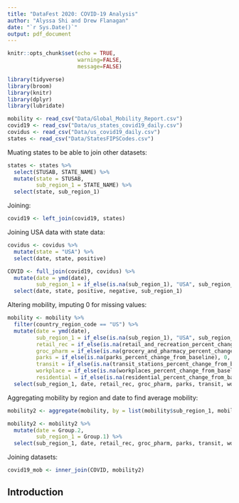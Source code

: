 ```yaml
---
title: "DataFest 2020: COVID-19 Analysis"
author: "Alyssa Shi and Drew Flanagan"
date: "`r Sys.Date()`"
output: pdf_document
---
```


```r
knitr::opts_chunk$set(echo = TRUE,
                      warning=FALSE, 
                      message=FALSE)
```

```r
library(tidyverse)
library(broom)
library(knitr) 
library(dplyr)
library(lubridate)
```

```r
mobility <- read_csv("Data/Global_Mobility_Report.csv")
covid19 <- read_csv("Data/us_states_covid19_daily.csv")
covidus <- read_csv("Data/us_covid19_daily.csv")
states <- read_csv("Data/StatesFIPSCodes.csv")
```

Muating states to be able to join other datasets:

```r
states <- states %>%
  select(STUSAB, STATE_NAME) %>%
  mutate(state = STUSAB,
         sub_region_1 = STATE_NAME) %>%
  select(state, sub_region_1)
```

Joining: 

```r
covid19 <- left_join(covid19, states)
```

Joining USA data with state data:

```r
covidus <- covidus %>%
  mutate(state = "USA") %>%
  select(date, state, positive)

COVID <- full_join(covid19, covidus) %>%
  mutate(date = ymd(date),
         sub_region_1 = if_else(is.na(sub_region_1), "USA", sub_region_1)) %>%
  select(date, state, positive, negative, sub_region_1)
```

Altering mobility, imputing 0 for missing values:

```r
mobility <- mobility %>%
  filter(country_region_code == "US") %>%
  mutate(date = ymd(date),
         sub_region_1 = if_else(is.na(sub_region_1), "USA", sub_region_1),
         retail_rec = if_else(is.na(retail_and_recreation_percent_change_from_baseline), 0, retail_and_recreation_percent_change_from_baseline),
         groc_pharm = if_else(is.na(grocery_and_pharmacy_percent_change_from_baseline), 0, grocery_and_pharmacy_percent_change_from_baseline),
         parks = if_else(is.na(parks_percent_change_from_baseline), 0, parks_percent_change_from_baseline),
         transit = if_else(is.na(transit_stations_percent_change_from_baseline), 0, transit_stations_percent_change_from_baseline),
         workplace = if_else(is.na(workplaces_percent_change_from_baseline), 0, workplaces_percent_change_from_baseline),
         residential = if_else(is.na(residential_percent_change_from_baseline), 0, residential_percent_change_from_baseline)) %>%
  select(sub_region_1, date, retail_rec, groc_pharm, parks, transit, workplace, residential)
```

Aggregating mobility by region and date to find average mobility:

```r
mobility2 <- aggregate(mobility, by = list(mobility$sub_region_1, mobility$date), FUN = mean)

mobility2 <- mobility2 %>%
  mutate(date = Group.2, 
         sub_region_1 = Group.1) %>%
  select(sub_region_1, date, retail_rec, groc_pharm, parks, transit, workplace, residential)
```

Joining datasets:

```r
covid19_mob <- inner_join(COVID, mobility2)
```

## Introduction
